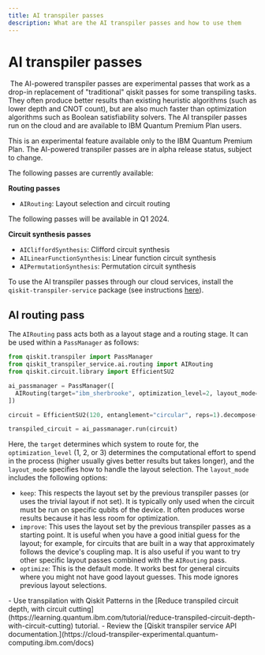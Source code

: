 ```yaml
---
title: AI transpiler passes
description: What are the AI transpiler passes and how to use them
---
```


# AI transpiler passes
​
The AI-powered transpiler passes are experimental passes that work as a drop-in replacement of "traditional" qiskit passes for some transpiling tasks. They often produce better results than existing heuristic algorithms (such as lower depth and CNOT count), but are also much faster than optimization algorithms such as Boolean satisfiability solvers. The AI transpiler passes run on the cloud and are available to IBM Quantum Premium Plan users.


<Admonition type="note">
    This is an experimental feature available only to the IBM Quantum Premium Plan.
    The AI-powered transpiler passes are in alpha release status, subject to change.
</Admonition>

The following passes are currently available:

**Routing passes**
 - `AIRouting`: Layout selection and circuit routing

The following passes will be available in Q1 2024.

**Circuit synthesis passes**
 - `AICliffordSynthesis`: Clifford circuit synthesis
 - `AILinearFunctionSynthesis`: Linear function circuit synthesis
 - `AIPermutationSynthesis`: Permutation circuit synthesis

To use the AI transpiler passes through our cloud services, install the `qiskit-transpiler-service` package (see instructions [here](qiskit-transpiler-service#install-transpiler-service)).

## AI routing pass

The `AIRouting` pass acts both as a layout stage and a routing stage. It can be used within a `PassManager` as follows:

```python
from qiskit.transpiler import PassManager
from qiskit_transpiler_service.ai.routing import AIRouting
from qiskit.circuit.library import EfficientSU2

ai_passmanager = PassManager([
  AIRouting(target="ibm_sherbrooke", optimization_level=2, layout_mode="optimize")
])

circuit = EfficientSU2(120, entanglement="circular", reps=1).decompose()

transpiled_circuit = ai_passmanager.run(circuit)
```

Here, the `target` determines which system to route for, the `optimization_level` (1, 2, or 3) determines the computational effort to spend in the process (higher usually gives better results but takes longer), and the `layout_mode` specifies how to handle the layout selection.
The `layout_mode` includes the following options:
- `keep`: This respects the layout set by the previous transpiler passes (or uses the trivial layout if not set). It is typically only used when the circuit must be run on specific qubits of the device. It often produces worse results because it has less room for optimization.
- `improve`: This uses the layout set by the previous transpiler passes as a starting point. It is useful when you have a good initial guess for the layout; for example, for circuits that are built in a way that approximately follows the device's coupling map. It is also useful if you want to try other specific layout passes combined with the `AIRouting` pass.
- `optimize`: This is the default mode. It works best for general circuits where you might not have good layout guesses. This mode ignores previous layout selections.

<Admonition type="tip" title="Recommendations">
    - Use transpilation with Qiskit Patterns in the [Reduce transpiled circuit depth, with circuit cutting](https://learning.quantum.ibm.com/tutorial/reduce-transpiled-circuit-depth-with-circuit-cutting) tutorial.
    - Review the [Qiskit transpiler service API documentation.](https://cloud-transpiler-experimental.quantum-computing.ibm.com/docs)
</Admonition>
